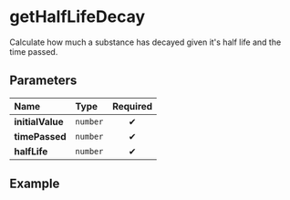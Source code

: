 
# getHalfLifeDecay

Calculate how much a substance has decayed given it's half life and the time passed.

## Parameters

| Name             | Type     | Required |
| :--------------- | :------- | :------: |
| **initialValue** | `number` |    ✔     |
| **timePassed**   | `number` |    ✔     |
| **halfLife**     | `number` |    ✔     |

## Example

<Example initialValue={1} timePassed={1000} halfLife={1000} />
